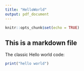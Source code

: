 ```yaml
---
title: "HelloWorld"
output: pdf_document
---
```


```r
knitr::opts_chunk$set(echo = TRUE)
```

## This is a markdown file

The classic Hello world code:

```r
print("hello world")
```

